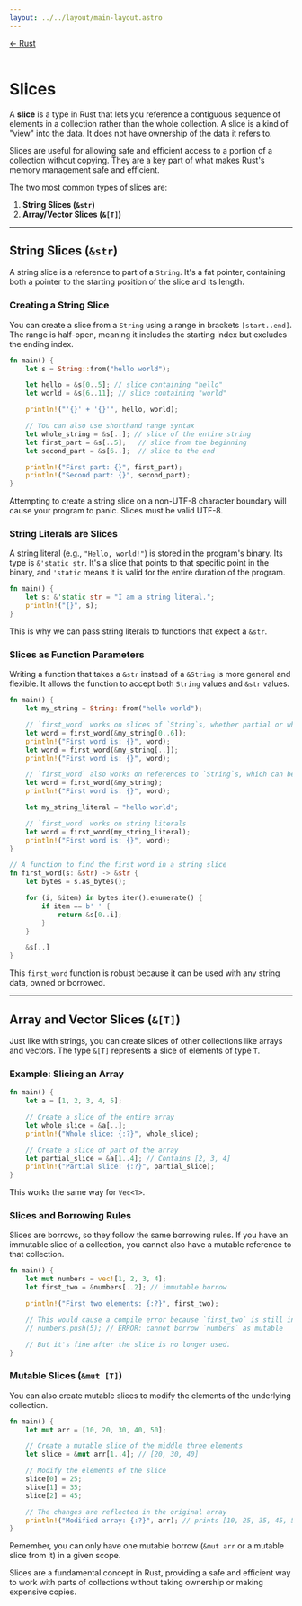 ```yaml
---
layout: ../../layout/main-layout.astro
---
```

<a href="/rust">← Rust</a> <br /> <br />

# Slices

A **slice** is a type in Rust that lets you reference a contiguous sequence of elements in a collection rather than the whole collection. A slice is a kind of "view" into the data. It does not have ownership of the data it refers to.

Slices are useful for allowing safe and efficient access to a portion of a collection without copying. They are a key part of what makes Rust's memory management safe and efficient.

The two most common types of slices are:
1.  **String Slices (`&str`)**
2.  **Array/Vector Slices (`&[T]`)**

---

## String Slices (`&str`)

A string slice is a reference to part of a `String`. It's a fat pointer, containing both a pointer to the starting position of the slice and its length.

### Creating a String Slice

You can create a slice from a `String` using a range in brackets `[start..end]`. The range is half-open, meaning it includes the starting index but excludes the ending index.

```rust
fn main() {
    let s = String::from("hello world");

    let hello = &s[0..5]; // slice containing "hello"
    let world = &s[6..11]; // slice containing "world"

    println!("'{}' + '{}'", hello, world);

    // You can also use shorthand range syntax
    let whole_string = &s[..]; // slice of the entire string
    let first_part = &s[..5];   // slice from the beginning
    let second_part = &s[6..];  // slice to the end

    println!("First part: {}", first_part);
    println!("Second part: {}", second_part);
}
```

Attempting to create a string slice on a non-UTF-8 character boundary will cause your program to panic. Slices must be valid UTF-8.

### String Literals are Slices

A string literal (e.g., `"Hello, world!"`) is stored in the program's binary. Its type is `&'static str`. It's a slice that points to that specific point in the binary, and `'static` means it is valid for the entire duration of the program.

```rust
fn main() {
    let s: &'static str = "I am a string literal.";
    println!("{}", s);
}
```

This is why we can pass string literals to functions that expect a `&str`.

### Slices as Function Parameters

Writing a function that takes a `&str` instead of a `&String` is more general and flexible. It allows the function to accept both `String` values and `&str` values.

```rust
fn main() {
    let my_string = String::from("hello world");

    // `first_word` works on slices of `String`s, whether partial or whole
    let word = first_word(&my_string[0..6]);
    println!("First word is: {}", word);
    let word = first_word(&my_string[..]);
    println!("First word is: {}", word);

    // `first_word` also works on references to `String`s, which can be coerced into `&str`
    let word = first_word(&my_string);
    println!("First word is: {}", word);

    let my_string_literal = "hello world";

    // `first_word` works on string literals
    let word = first_word(my_string_literal);
    println!("First word is: {}", word);
}

// A function to find the first word in a string slice
fn first_word(s: &str) -> &str {
    let bytes = s.as_bytes();

    for (i, &item) in bytes.iter().enumerate() {
        if item == b' ' {
            return &s[0..i];
        }
    }

    &s[..]
}
```
This `first_word` function is robust because it can be used with any string data, owned or borrowed.

---

## Array and Vector Slices (`&[T]`)

Just like with strings, you can create slices of other collections like arrays and vectors. The type `&[T]` represents a slice of elements of type `T`.

### Example: Slicing an Array

```rust
fn main() {
    let a = [1, 2, 3, 4, 5];

    // Create a slice of the entire array
    let whole_slice = &a[..];
    println!("Whole slice: {:?}", whole_slice);

    // Create a slice of part of the array
    let partial_slice = &a[1..4]; // Contains [2, 3, 4]
    println!("Partial slice: {:?}", partial_slice);
}
```

This works the same way for `Vec<T>`.

### Slices and Borrowing Rules

Slices are borrows, so they follow the same borrowing rules. If you have an immutable slice of a collection, you cannot also have a mutable reference to that collection.

```rust
fn main() {
    let mut numbers = vec![1, 2, 3, 4];
    let first_two = &numbers[..2]; // immutable borrow

    println!("First two elements: {:?}", first_two);

    // This would cause a compile error because `first_two` is still in scope:
    // numbers.push(5); // ERROR: cannot borrow `numbers` as mutable

    // But it's fine after the slice is no longer used.
}
```

### Mutable Slices (`&mut [T]`)

You can also create mutable slices to modify the elements of the underlying collection.

```rust
fn main() {
    let mut arr = [10, 20, 30, 40, 50];

    // Create a mutable slice of the middle three elements
    let slice = &mut arr[1..4]; // [20, 30, 40]

    // Modify the elements of the slice
    slice[0] = 25;
    slice[1] = 35;
    slice[2] = 45;

    // The changes are reflected in the original array
    println!("Modified array: {:?}", arr); // prints [10, 25, 35, 45, 50]
}
```
Remember, you can only have one mutable borrow (`&mut arr` or a mutable slice from it) in a given scope.

Slices are a fundamental concept in Rust, providing a safe and efficient way to work with parts of collections without taking ownership or making expensive copies.
